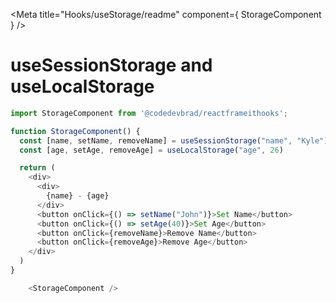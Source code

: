 

<Meta title="Hooks/useStorage/readme" component={ StorageComponent } />

# useSessionStorage and useLocalStorage

```javascript
import StorageComponent from '@codedevbrad/reactframeithooks';
```

```javascript
function StorageComponent() {
  const [name, setName, removeName] = useSessionStorage("name", "Kyle")
  const [age, setAge, removeAge] = useLocalStorage("age", 26)

  return (
    <div>
      <div>
        {name} - {age}
      </div>
      <button onClick={() => setName("John")}>Set Name</button>
      <button onClick={() => setAge(40)}>Set Age</button>
      <button onClick={removeName}>Remove Name</button>
      <button onClick={removeAge}>Remove Age</button>
    </div>
  )
}
```

```javascript
    <StorageComponent />
```

<Canvas>
        <StorageComponent />
</Canvas>
